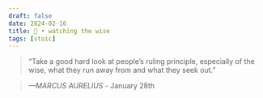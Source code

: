 ```yaml
---
draft: false 
date: 2024-02-16
title: 🗿 • watching the wise
tags: [stoic]
---
```


>  “Take a good hard look at people’s ruling principle, especially of the wise, what they run away from and what they seek out.”

> *—MARCUS AURELIUS* - January 28th